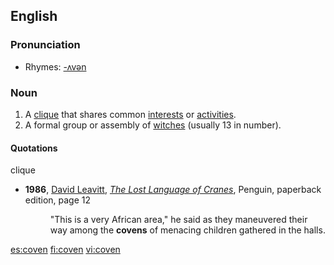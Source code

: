 {{wikipedia}}
==English==

===Pronunciation===
*Rhymes: [[Rhymes:English:-ʌvən|-ʌvən]]

===Noun===
{{en-noun}}
# A [[clique]] that shares common [[interest]]s or [[activity|activities]].
# A formal group or assembly of [[witch]]es (usually 13 in number).

====Quotations====
;clique
*'''1986''', [[w:David Leavitt|David Leavitt]], ''[[w:The Lost Language of Cranes|The Lost Language of Cranes]]'', Penguin, paperback edition, page 12
*:"This is a very African area," he said as they maneuvered their way among the '''covens''' of menacing children gathered in the halls.

[[es:coven]]
[[fi:coven]]
[[vi:coven]]